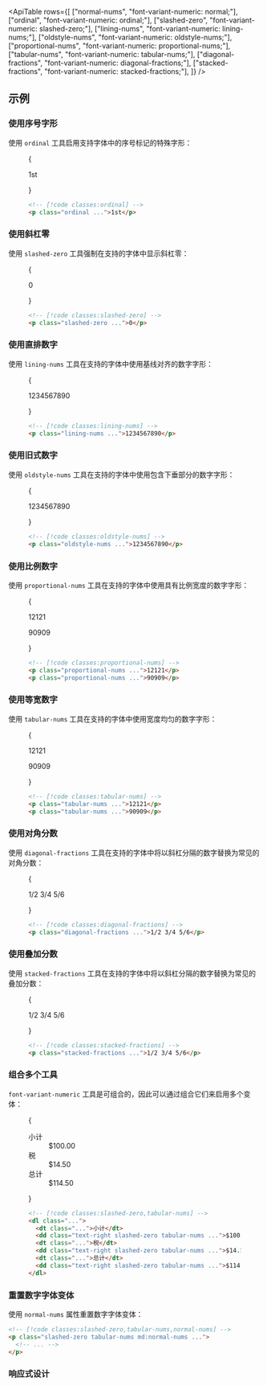

<ApiTable
  rows={[
    ["normal-nums", "font-variant-numeric: normal;"],
    ["ordinal", "font-variant-numeric: ordinal;"],
    ["slashed-zero", "font-variant-numeric: slashed-zero;"],
    ["lining-nums", "font-variant-numeric: lining-nums;"],
    ["oldstyle-nums", "font-variant-numeric: oldstyle-nums;"],
    ["proportional-nums", "font-variant-numeric: proportional-nums;"],
    ["tabular-nums", "font-variant-numeric: tabular-nums;"],
    ["diagonal-fractions", "font-variant-numeric: diagonal-fractions;"],
    ["stacked-fractions", "font-variant-numeric: stacked-fractions;"],
  ]}
/>

## 示例

### 使用序号字形

使用 `ordinal` 工具启用支持字体中的序号标记的特殊字形：

<Figure>

<Example>{<p className="text-center font-source text-lg text-gray-900 ordinal dark:text-gray-200">1st</p>}</Example>

```html
<!-- [!code classes:ordinal] -->
<p class="ordinal ...">1st</p>
```

</Figure>

### 使用斜杠零

使用 `slashed-zero` 工具强制在支持的字体中显示斜杠零：

<Figure>

<Example>{<p className="text-center font-source text-lg text-gray-900 slashed-zero dark:text-gray-200">0</p>}</Example>

```html
<!-- [!code classes:slashed-zero] -->
<p class="slashed-zero ...">0</p>
```

</Figure>

### 使用直排数字

使用 `lining-nums` 工具在支持的字体中使用基线对齐的数字字形：

<Figure>

<Example>
  {<p className="text-center font-source text-lg text-gray-900 lining-nums dark:text-gray-200">1234567890</p>}
</Example>

```html
<!-- [!code classes:lining-nums] -->
<p class="lining-nums ...">1234567890</p>
```

</Figure>

### 使用旧式数字

使用 `oldstyle-nums` 工具在支持的字体中使用包含下垂部分的数字字形：

<Figure>

<Example>
  {<p className="text-center font-source text-lg text-gray-900 oldstyle-nums dark:text-gray-200">1234567890</p>}
</Example>

```html
<!-- [!code classes:oldstyle-nums] -->
<p class="oldstyle-nums ...">1234567890</p>
```

</Figure>

### 使用比例数字

使用 `proportional-nums` 工具在支持的字体中使用具有比例宽度的数字字形：

<Figure>

<Example>
  {
    <div className="max-w-xs text-right">
      <p className="font-source text-lg text-gray-900 proportional-nums dark:text-gray-200">12121</p>
      <p className="font-source text-lg text-gray-900 proportional-nums dark:text-gray-200">90909</p>
    </div>
  }
</Example>

```html
<!-- [!code classes:proportional-nums] -->
<p class="proportional-nums ...">12121</p>
<p class="proportional-nums ...">90909</p>
```

</Figure>

### 使用等宽数字

使用 `tabular-nums` 工具在支持的字体中使用宽度均匀的数字字形：

<Figure>

<Example>
  {
    <div className="max-w-xs text-right">
      <p className="font-source text-lg text-gray-900 tabular-nums dark:text-gray-200">12121</p>
      <p className="font-source text-lg text-gray-900 tabular-nums dark:text-gray-200">90909</p>
    </div>
  }
</Example>

```html
<!-- [!code classes:tabular-nums] -->
<p class="tabular-nums ...">12121</p>
<p class="tabular-nums ...">90909</p>
```

</Figure>

### 使用对角分数

使用 `diagonal-fractions` 工具在支持的字体中将以斜杠分隔的数字替换为常见的对角分数：

<Figure>

<Example>
  {<p className="text-center font-source text-lg text-gray-900 diagonal-fractions dark:text-gray-200">1/2 3/4 5/6</p>}
</Example>

```html
<!-- [!code classes:diagonal-fractions] -->
<p class="diagonal-fractions ...">1/2 3/4 5/6</p>
```

</Figure>

### 使用叠加分数

使用 `stacked-fractions` 工具在支持的字体中将以斜杠分隔的数字替换为常见的叠加分数：

<Figure>

<Example>
  {
    <p className="text-center font-ubuntu-mono text-lg text-gray-900 stacked-fractions dark:text-gray-200">
      1/2 3/4 5/6
    </p>
  }
</Example>

```html
<!-- [!code classes:stacked-fractions] -->
<p class="stacked-fractions ...">1/2 3/4 5/6</p>
```

</Figure>

### 组合多个工具

`font-variant-numeric` 工具是可组合的，因此可以通过组合它们来启用多个变体：

<Figure>

<Example>
  {
    <dl className="mx-auto grid max-w-2xs grid-cols-2 text-gray-900 dark:text-gray-200">
      <dt className="border-b border-gray-200 py-2 dark:border-white/10">小计</dt>
      <dd className="border-b border-gray-200 py-2 text-right slashed-zero tabular-nums dark:border-white/10">
        $100.00
      </dd>
      <dt className="border-b border-gray-200 py-2 dark:border-white/10">税</dt>
      <dd className="border-b border-gray-200 py-2 text-right slashed-zero tabular-nums dark:border-white/10">
        $14.50
      </dd>
      <dt className="py-2 font-medium">总计</dt>
      <dd className="py-2 text-right font-medium slashed-zero tabular-nums">$114.50</dd>
    </dl>
  }
</Example>

```html
<!-- [!code classes:slashed-zero,tabular-nums] -->
<dl class="...">
  <dt class="...">小计</dt>
  <dd class="text-right slashed-zero tabular-nums ...">$100.00</dd>
  <dt class="...">税</dt>
  <dd class="text-right slashed-zero tabular-nums ...">$14.50</dd>
  <dt class="...">总计</dt>
  <dd class="text-right slashed-zero tabular-nums ...">$114.50</dd>
</dl>
```

</Figure>

### 重置数字字体变体

使用 `normal-nums` 属性重置数字字体变体：

```html
<!-- [!code classes:slashed-zero,tabular-nums,normal-nums] -->
<p class="slashed-zero tabular-nums md:normal-nums ...">
  <!-- ... -->
</p>
```

### 响应式设计

<ResponsiveDesign
  property="font-variant-numeric"
  defaultClass="proportional-nums"
  featuredClass="tabular-nums"
  element="p"
/>